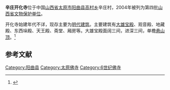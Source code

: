 {{coord|38|11|22|N|112|41|33|E|display=title|scale:10000}}
{{文物保护单位
| 级别 = 全国
| Cat = 山西全国重点文物保护单位
| 省区市 = 山西省
| 名称 = 辛庄开化寺
| 图片 = 
| 所在 = [[山西省|山西省]][[阳曲县|阳曲县]]
| 分类 = 古建筑
| 时代 = 明至清
| 编号 = 7-0875-3-173
| 登录 = 2013年3月
}}
'''辛庄开化寺'''位于中国[[山西省|山西省]][[太原市|太原市]][[阳曲县|阳曲县]][[高村乡|高村乡]]辛庄村，2004年被列为第四批[[山西省文物保护单位|山西省文物保护单位]]。

开化寺始建年代不详，现存主要为[[明代|明代]][[建筑|建筑]]。主要建筑有[[大雄宝殿|大雄宝殿]]、观音殿、地藏殿、东西垛殿、天王殿、斋堂、厢房等。大雄宝殿面阔三间，进深三间，单檐[[悬山顶|悬山顶]]。<ref>{{cite web |title=辛庄开化寺 |author= |url=http://www.sxcr.gov.cn/wmsx/show.php?itemid=778 |publisher=山西省文物局 }}</ref>

==参考文献==
{{reflist}}


{{DEFAULTSORT:辛庄开化寺}}
{{山西全国重点文物保护单位}}
{{全国重点文物保护单位小作品}}

[[Category:阳曲县|Category:阳曲县]]
[[Category:太原佛寺|Category:太原佛寺]]
[[Category:6世纪佛寺|Category:6世纪佛寺]]